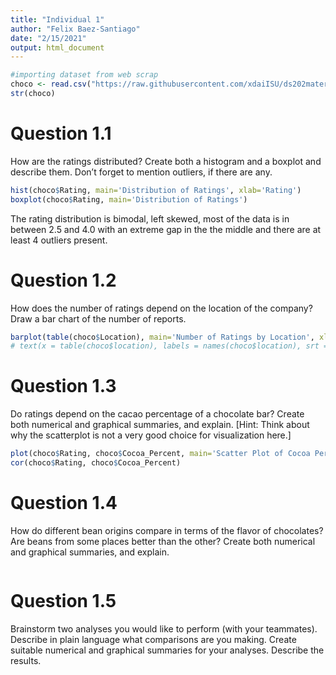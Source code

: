 ```yaml
---
title: "Individual 1"
author: "Felix Baez-Santiago"
date: "2/15/2021"
output: html_document
---
```


```r
#importing dataset from web scrap
choco <- read.csv("https://raw.githubusercontent.com/xdaiISU/ds202materials/master/hwlabs/data/choco.csv")
str(choco)
```
# Question 1.1 
How are the ratings distributed? Create both a histogram and a boxplot and describe them. Don’t forget to mention outliers, if there are any.
```r
hist(choco$Rating, main='Distribution of Ratings', xlab='Rating')
boxplot(choco$Rating, main='Distribution of Ratings')
```
The rating distribution is bimodal, left skewed, most of the data is in between 2.5 and 4.0 with an extreme gap in the the middle and there are at least 4 outliers present. 

# Question 1.2
How does the number of ratings depend on the location of the company? Draw a bar chart of the number of reports.
```r
barplot(table(choco$Location), main='Number of Ratings by Location', xlab='Year', ylab='Count')
# text(x = table(choco$location), labels = names(choco$location), srt = 45, xpd = Na)
```
# Question 1.3
Do ratings depend on the cacao percentage of a chocolate bar? Create both numerical and graphical summaries, and explain. [Hint: Think about why the scatterplot is not a very good choice for visualization here.]
```r
plot(choco$Rating, choco$Cocoa_Percent, main='Scatter Plot of Cocoa Percentage and Rating', xlab='Rating', ylab='Cocoa Percent')
cor(choco$Rating, choco$Cocoa_Percent)
```

# Question 1.4
How do different bean origins compare in terms of the flavor of chocolates? Are beans from some places better than the other? Create both numerical and graphical summaries, and explain.
```r

```

# Question 1.5
Brainstorm two analyses you would like to perform (with your teammates). Describe in plain language what comparisons are you making. Create suitable numerical and graphical summaries for your analyses. Describe the results.
```r

```
